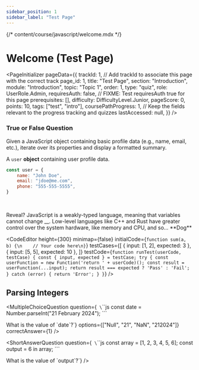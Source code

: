 ```yaml
---
sidebar_position: 1
sidebar_label: "Test Page"
---
```

{/* content/course/javascript/welcome.mdx */}


# Welcome (Test Page)

<PageInitializer
    pageData={{
        trackId: 1, // Add trackId to associate this page with the correct track
        page_id: 1,
        title: "Test Page",
        section: "Introduction",
        module: "Introduction",
        topic: "Topic 1",
        order: 1,
        type: "quiz",
        role: UserRole.Admin,
        requiresAuth: false, // FIXME: Test requiresAuth true for this page
        prerequisites: [],
        difficulty: DifficultyLevel.Junior,
        pageScore: 0,
        points: 10,
        tags: ["test", "intro"],
        coursePathProgress: 1, // Keep the fields relevant to the progress tracking and quizzes
        lastAccessed: null,
    }}
/>


### True or False Question

Given a JavaScript object containing basic profile data (e.g., name, email, etc.), iterate over its properties and display a formatted summary.

A `user` <Blue>**object**</Blue> containing user profile data.

```JavaScript
const user = {
    name: "John Doe",
    email: "jdoe@me.com",
    phone: "555-555-5555",
}
```

<TrueFalseQuestion
    questionId={1}
    order={1}
    difficulty={DifficultyLevel.Junior}
    question="🤔 JavaScript is a strongly-typed language."
    correctAnswer={false}
    points={10}
/>
<br />

<Accordion1 title="Explanation">
    Reveal? JavaScript is a weakly-typed language, meaning that variables cannot
    change __. Low-level languages like C++ and Rust have greater control over
    the system hardware, like memory and CPU, and so... **Dog**
</Accordion1>

<br />

<CodeEditor
    height={300}
    minimap={false}
    initialCode={`function sum(a, b) {\n    // Your code here\n}`}
    testCases={[
        { input: [1, 2], expected: 3 },
        { input: [5, 5], expected: 10 },
    ]}
    testCode={`function runTest(userCode, testCase) {
        const { input, expected } = testCase;
        try {
            const userFunction = new Function('return ' + userCode)();
            const result = userFunction(...input);
            return result === expected ? 'Pass' : 'Fail';
        } catch (error) {
            return 'Error';
        }
    }`}
/>

## Parsing Integers

<MultipleChoiceQuestion
  question={`
\`\`\`js
const date = Number.parseInt("21 February 2024");
\`\`\`

What is the value of \`date\`?`}
options={["Null", "21", "NaN", "212024"]}
correctAnswer={1}
/>

<ShortAnswerQuestion
  question={`
\`\`\`js
const array = [1, 2, 3, 4, 5, 6];
const output = 6 in array;
\`\`\`

What is the value of \`output\`?`}
/>

<TestComponent />
<br />
